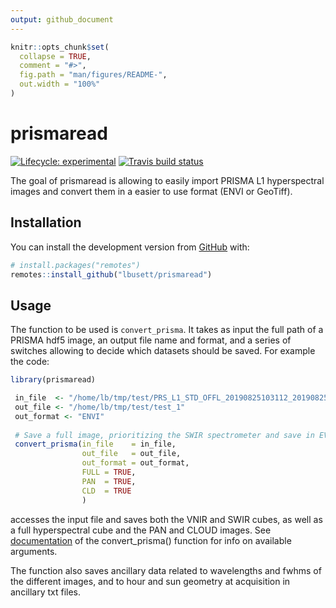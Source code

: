 ```yaml
---
output: github_document 
---
```


<!-- README.md is generated from README.Rmd. Please edit that file -->

```r
knitr::opts_chunk$set(
  collapse = TRUE,
  comment = "#>",
  fig.path = "man/figures/README-",
  out.width = "100%"
)
```

# prismaread

<!-- badges: start -->
[![Lifecycle: experimental](https://img.shields.io/badge/lifecycle-experimental-orange.svg)](https://www.tidyverse.org/lifecycle/#experimental)
[![Travis build status](https://travis-ci.org/lbusett/prismaread.svg?branch=master)](https://travis-ci.org/lbusett/prismaread)
<!-- badges: end -->

The goal of prismaread is allowing to easily import PRISMA L1 hyperspectral images and convert them in a easier to use format (ENVI or GeoTiff).

## Installation

You can install the development version from [GitHub](https://github.com/) with:

``` r
# install.packages("remotes")
remotes::install_github("lbusett/prismaread")
```
## Usage

The function to be used is `convert_prisma`. It takes as input the full path 
of a PRISMA hdf5 image, an output file name and format, and a series of switches
allowing to decide which datasets should be saved. For example the code:

```r
library(prismaread)

 in_file  <- "/home/lb/tmp/test/PRS_L1_STD_OFFL_20190825103112_20190825103117_0001.he5"
 out_file <- "/home/lb/tmp/test/test_1"
 out_format <- "ENVI"
 
 # Save a full image, prioritizing the SWIR spectrometer and save in EVI format
 convert_prisma(in_file    = in_file,
                out_file   = out_file,
                out_format = out_format,
                FULL = TRUE,
                PAN  = TRUE,
                CLD  = TRUE
                )

```

accesses the input file and saves both the VNIR and SWIR cubes, as well as a full hyperspectral cube and the PAN and CLOUD images. See [documentation](reference/convert_prisma.html) of the convert_prisma() function for info on available arguments. 

The function also saves ancillary data related to wavelengths and fwhms of the different images, and to hour and sun geometry at acquisition in ancillary txt files. 

